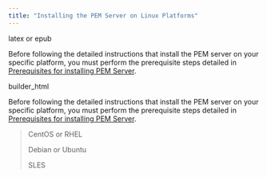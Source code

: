 ```yaml
---
title: "Installing the PEM Server on Linux Platforms"
---
```


<div id="installing_pem_server_on_linux" class="registered_link"></div>


<div id="linux_installation" class="registered_link"></div>



<div class="only">

latex or epub

Before following the detailed instructions that install the PEM server on your specific platform, you must perform the prerequisite steps detailed in [Prerequisites for installing PEM Server](../04_installing_postgres_enterprise_manager/#prerequisites_for_installing_pem_server).

</div>

<div class="only">

builder\_html

Before following the detailed instructions that install the PEM server on your specific platform, you must perform the prerequisite steps detailed in [Prerequisites for installing PEM Server](../04_installing_postgres_enterprise_manager/#prerequisites_for_installing_pem_server).

> <div class="tabs">
>
> <div class="tab">
>
> CentOS or RHEL
>
> </div>
>
> <div class="tab">
>
> Debian or Ubuntu
>
> </div>
>
> <div class="tab">
>
> SLES
>
> </div>
>
> </div>

</div>
